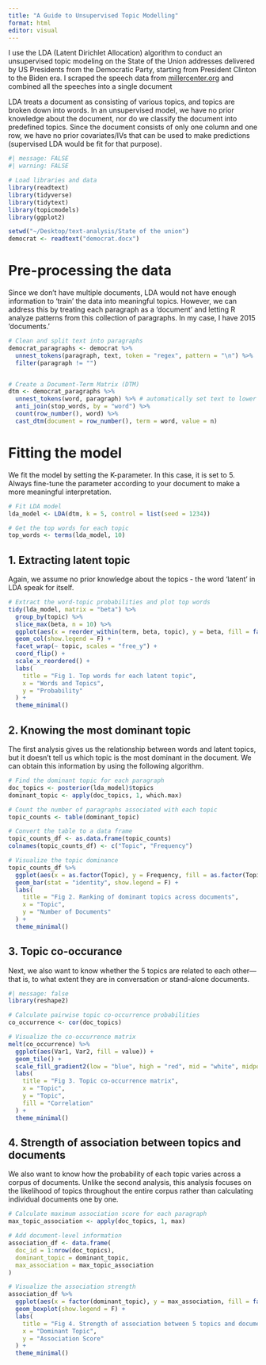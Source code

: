 ```yaml
---
title: "A Guide to Unsupervised Topic Modelling"
format: html
editor: visual
---
```


I use the LDA (Latent Dirichlet Allocation) algorithm to conduct an unsupervised topic modeling on the State of the Union addresses delivered by US Presidents from the Democratic Party, starting from President Clinton to the Biden era. I scraped the speech data from [millercenter.org](https://millercenter.org/the-presidency/presidential-speeches) and combined all the speeches into a single document

LDA treats a document as consisting of various topics, and topics are broken down into words. In an unsupervised model, we have no prior knowledge about the document, nor do we classify the document into predefined topics. Since the document consists of only one column and one row, we have no prior covariates/IVs that can be used to make predictions (supervised LDA would be fit for that purpose).

```r
#| message: FALSE
#| warning: FALSE

# Load libraries and data
library(readtext)
library(tidyverse)
library(tidytext)
library(topicmodels)
library(ggplot2)

setwd("~/Desktop/text-analysis/State of the union")
democrat <- readtext("democrat.docx")

```

# Pre-processing the data

Since we don’t have multiple documents, LDA would not have enough information to ‘train’ the data into meaningful topics. However, we can address this by treating each paragraph as a ‘document’ and letting R analyze patterns from this collection of paragraphs. In my case, I have 2015 ‘documents.’

```r
# Clean and split text into paragraphs
democrat_paragraphs <- democrat %>%
  unnest_tokens(paragraph, text, token = "regex", pattern = "\n") %>%
  filter(paragraph != "")


# Create a Document-Term Matrix (DTM)
dtm <- democrat_paragraphs %>%
  unnest_tokens(word, paragraph) %>% # automatically set text to lower cases and remove punctuation
  anti_join(stop_words, by = "word") %>% 
  count(row_number(), word) %>% 
  cast_dtm(document = row_number(), term = word, value = n)
```

# Fitting the model

We fit the model by setting the K-parameter. In this case, it is set to 5. Always fine-tune the parameter according to your document to make a more meaningful interpretation.

```r
# Fit LDA model
lda_model <- LDA(dtm, k = 5, control = list(seed = 1234))

# Get the top words for each topic
top_words <- terms(lda_model, 10)
```

## 1. Extracting latent topic

Again, we assume no prior knowledge about the topics - the word 'latent' in LDA speak for itself.

```r
# Extract the word-topic probabilities and plot top words
tidy(lda_model, matrix = "beta") %>%
  group_by(topic) %>%
  slice_max(beta, n = 10) %>%
  ggplot(aes(x = reorder_within(term, beta, topic), y = beta, fill = factor(topic))) +
  geom_col(show.legend = F) +
  facet_wrap(~ topic, scales = "free_y") +
  coord_flip() +
  scale_x_reordered() +
  labs(
    title = "Fig 1. Top words for each latent topic",
    x = "Words and Topics",
    y = "Probability"
  ) +
  theme_minimal()
```

## 2. Knowing the most dominant topic

The first analysis gives us the relationship between words and latent topics, but it doesn't tell us which topic is the most dominant in the document. We can obtain this information by using the following algorithm.

```r
# Find the dominant topic for each paragraph
doc_topics <- posterior(lda_model)$topics
dominant_topic <- apply(doc_topics, 1, which.max)

# Count the number of paragraphs associated with each topic
topic_counts <- table(dominant_topic)

# Convert the table to a data frame
topic_counts_df <- as.data.frame(topic_counts)
colnames(topic_counts_df) <- c("Topic", "Frequency")

```

```r
# Visualize the topic dominance
topic_counts_df %>%
  ggplot(aes(x = as.factor(Topic), y = Frequency, fill = as.factor(Topic))) + 
  geom_bar(stat = "identity", show.legend = F) +
  labs(
    title = "Fig 2. Ranking of dominant topics across documents",
    x = "Topic",
    y = "Number of Documents"
  ) +
  theme_minimal()

```

## 3. Topic co-occurance

Next, we also want to know whether the 5 topics are related to each other—that is, to what extent they are in conversation or stand-alone documents.

```r
#| message: false
library(reshape2)

# Calculate pairwise topic co-occurrence probabilities
co_occurrence <- cor(doc_topics)

# Visualize the co-occurrence matrix
melt(co_occurrence) %>%
  ggplot(aes(Var1, Var2, fill = value)) +
  geom_tile() +
  scale_fill_gradient2(low = "blue", high = "red", mid = "white", midpoint = 0) +
  labs(
    title = "Fig 3. Topic co-occurrence matrix",
    x = "Topic",
    y = "Topic",
    fill = "Correlation"
  ) +
  theme_minimal()
```

## 4. Strength of association between topics and documents

We also want to know how the probability of each topic varies across a corpus of documents. Unlike the second analysis, this analysis focuses on the likelihood of topics throughout the entire corpus rather than calculating individual documents one by one.

```r
# Calculate maximum association score for each paragraph
max_topic_association <- apply(doc_topics, 1, max)

# Add document-level information
association_df <- data.frame(
  doc_id = 1:nrow(doc_topics),
  dominant_topic = dominant_topic,
  max_association = max_topic_association
)
```

```r
# Visualize the association strength
association_df %>%
  ggplot(aes(x = factor(dominant_topic), y = max_association, fill = factor(dominant_topic))) +
  geom_boxplot(show.legend = F) +
  labs(
    title = "Fig 4. Strength of association between 5 topics and documents",
    x = "Dominant Topic",
    y = "Association Score"
  ) +
  theme_minimal()
```
